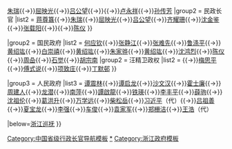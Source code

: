 {{navbox
|name = 浙江行政长官
|title = [[浙江行政长官列表|浙江行政长官]]（1911年至今）
|above=[[浙江政府]]
|state= {{{state|collapsed}}}
|selected={{{1}}}
|groupstyle=text-align:left;

|group1 = {{Flagicon|ROC|1912}}北洋政府
|list1 = {{Navbox subgroup
|group1 = 军政长官
|list1 = [[汤寿潜]]{{→}}[[蔣尊簋|蒋尊簋]]{{→}}[[朱瑞 (1883年)|朱瑞]]{{→}}[[屈映光]]{{→}}[[吕公望]]{{→}}{{box|[[杨善德]]}}{{→}}[[卢永祥]]{{→}}[[孫傳芳|孙传芳]]
|group2 = 民政长官
|list2 = [[蔣尊簋|蒋尊簋]]{{→}}[[朱瑞 (1883年)|朱瑞]]{{→}}[[屈映光]]{{→}}[[吕公望]]{{→}}[[齊耀珊|齐耀珊]]{{→}}[[沈金鉴]]{{→}}[[張載陽|张载阳]]{{→}}{{box|[[夏超 (浙江)|夏超]]}}{{→}}[[陳儀|陈仪]]
}}

|group2 = {{Flagicon|ROC}}国民政府
|list2 = {{navbox subgroup
|list1  = 
[[張靜江|张静江]]{{→}}[[何應欽|何应钦]]{{→}}[[張靜江|张静江]]{{→}}[[张难先]]{{→}}[[鲁涤平]]{{→}}[[黃紹竑|黄绍竑]]{{→}}[[白崇禧]]{{→}}[[黃紹竑|黄绍竑]]{{→}}[[朱家驊|朱家骅]]{{→}}[[黃紹竑|黄绍竑]]{{→}}[[沈鸿烈]]{{→}}[[陳儀|陈仪]]{{→}}[[周喦]]{{→}}[[石覺|石觉]]{{→}}[[胡宗南]]
|group2 = 汪精卫政权
|list2 = {{box|[[汪瑞闓|汪瑞闿]]}}{{→}}[[梅思平]]{{→}}[[傅式说]]{{→}}[[项致庄]]{{→}}[[丁默邨]]
}}

|group3 = {{Flagicon|PRC}}人民政府
|list3 = [[谭震林]]{{→}}[[谭启龙]]{{→}}[[沙文汉]]{{→}}[[霍士廉]]{{→}}[[周建人]]{{→}}[[龙潜 (1913年)|龙潜]]{{→}}[[南萍]]{{→}}[[譚啟龍]]{{→}}[[铁瑛]]{{→}}[[李丰平]]{{→}}[[薛驹]]{{→}}[[沈祖伦]]{{→}}[[葛洪升]]{{→}}[[万学远]]{{→}}[[柴松岳]]{{→}}[[习近平]]（代）{{→}}[[吕祖善]]{{→}}[[夏宝龙]]{{→}}[[李强 (1959年)|李强]]{{→}}[[车俊]]{{→}}[[袁家军]]{{→}}[[郑栅洁]]{{→}}[[王浩 (1963年)|王浩]]（代）

|below=[[浙江巡抚]]{{中华人民共和国各省级行政区模板索引|行政长官|仅省名=yes}}
}}<noinclude>   
[[Category:中国省级行政长官导航模板]]
[[Category:浙江行政长官|*]]
[[Category:浙江政府模板]]
</noinclude>